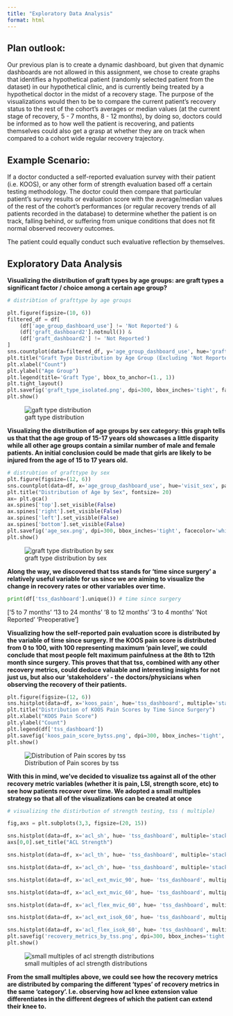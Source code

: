 ```yaml
---
title: "Exploratory Data Analysis"
format: html
---
```


## Plan outlook:

Our previous plan is to create a dynamic dashboard, but given that dynamic dashboards are not allowed in this assignment, we chose to create graphs that identifies a hypothetical patient (randomly selected patient from the dataset) in our hypothetical clinic, and is currently being treated by a hypothetical doctor in the midst of a recovery stage. The purpose of the visualizations would then to be to compare the current patient's recovery status to the rest of the cohort's averages or median values (at the current stage of recovery, 5 - 7 months, 8 - 12 months), by doing so, doctors could be informed as to how well the patient is recovering, and patients themselves could also get a grasp at whether they are on track when compared to a cohort wide regular recovery trajectory. 

## Example Scenario:

If a doctor conducted a self-reported evaluation survey with their patient (i.e. KOOS), or any other form of strength evaluation based off a certain testing methodology. The doctor could then compare that particular patient's survey results or evaluation score with the average/median values of the rest of the cohort's performances (or regular recovery trends of all patients recorded in the database) to determine whether the patient is on track, falling behind, or suffering from unique conditions that does not fit normal observed recovery outcomes.

The patient could equally conduct such evaluative reflection by themselves.

## Exploratory Data Analysis

**Visualizing the distribution of graft types by age groups: are graft types a significant factor / choice among a certain age group?**

```python
# distribtion of grafttype by age groups

plt.figure(figsize=(10, 6))
filtered_df = df[
    (df['age_group_dashboard_use'] != 'Not Reported') &
    (df['graft_dashboard2'].notnull()) &
    (df['graft_dashboard2'] != 'Not Reported')
]
sns.countplot(data=filtered_df, y='age_group_dashboard_use', hue='graft_dashboard2', palette='Set2')
plt.title("Graft Type Distribution by Age Group (Excluding 'Not Reported')", fontsize=14)
plt.xlabel("Count")
plt.ylabel("Age Group")
plt.legend(title='Graft Type', bbox_to_anchor=(1., 1))
plt.tight_layout()
plt.savefig('graft_type_isolated.png', dpi=300, bbox_inches='tight', facecolor='white')
plt.show()
```

![gaft type distribution](graft_distribution_by_age_group.png)

**Visualizing the distribution of age groups by sex category: this graph tells us that that the age group of 15-17 years old showcases a little disparity while all other age groups contain a similar number of male and female patients. An initial conclusion could be made that girls are likely to be injured from the age of 15 to 17 years old.**

```python
# distrubtion of grafttype by sex
plt.figure(figsize=(12, 6))
sns.countplot(data=df, x='age_group_dashboard_use', hue='visit_sex', palette='Set2')
plt.title("Distribution of Age by Sex", fontsize= 20)
ax= plt.gca()
ax.spines['top'].set_visible(False)
ax.spines['right'].set_visible(False)
ax.spines['left'].set_visible(False)
ax.spines['bottom'].set_visible(False)
plt.savefig('age_sex.png', dpi=300, bbox_inches='tight', facecolor='white')
plt.show()
```

![graft type distribution by sex](age_sex.png.png)

**Along the way, we discovered that tss stands for 'time since surgery' a relatively useful variable for us since we are aiming to visualize the change in recovery rates or other variables over time.**

```python
print(df['tss_dashboard'].unique()) # time since surgery
```
['5 to 7 months' '13 to 24 months' '8 to 12 months' '3 to 4 months' 'Not Reported' 'Preoperative']

**Visualizing how the self-reported pain evaluation score is distributed by the variable of time since surgery. If the KOOS pain score is distributed from 0 to 100, with 100 representing maximum 'pain level', we could conclude that most people felt maximum painfulness at the 8th to 12th month since surgery. This proves that that tss, combined with any other recovery metrics, could deduce valuable and interesting insights for not just us, but also our 'stakeholders' - the doctors/physicians when observing the recovery of their patients.**

```python
plt.figure(figsize=(12, 6))
sns.histplot(data=df, x='koos_pain', hue='tss_dashboard', multiple='stack')  # or 'dodge'
plt.title("Distribution of KOOS Pain Scores by Time Since Surgery")
plt.xlabel("KOOS Pain Score")
plt.ylabel("Count")
plt.legend(df['tss_dashboard'])
plt.savefig('koos_pain_score_bytss.png', dpi=300, bbox_inches='tight', facecolor='white')
plt.show()
```

![Distribution of Pain scores by tss](koos_pain_score_bytss.png)

**With this in mind, we've decided to visualize tss against all of the other recovery metric variables (whether it is pain, LSI, strength score, etc) to see how patients recover over time. We adopted a small multiples strategy so that all of the visualizations can be created at once**

```python
# visualizing the distirbution of strength testing, tss ( multiple)

fig,axs = plt.subplots(3,3, figsize=(20, 15))

sns.histplot(data=df, x='acl_sh', hue= 'tss_dashboard', multiple='stack', ax=axs[0,0], legend=False)
axs[0,0].set_title("ACL Strength")

sns.histplot(data=df, x='acl_th', hue= 'tss_dashboard', multiple='stack', ax=axs[0,1], legend=False)

sns.histplot(data=df, x='acl_ch', hue= 'tss_dashboard', multiple='stack', ax=axs[0,2], legend=False)

sns.histplot(data=df, x='acl_ext_mvic_90', hue= 'tss_dashboard', multiple='stack', ax=axs[1,0], legend=False)

sns.histplot(data=df, x='acl_ext_mvic_60', hue= 'tss_dashboard', multiple='stack', ax=axs[1,1], legend=False)

sns.histplot(data=df, x='acl_flex_mvic_60', hue= 'tss_dashboard', multiple='stack', ax=axs[1,2], legend=False)

sns.histplot(data=df, x='acl_ext_isok_60', hue= 'tss_dashboard', multiple='stack', ax=axs[2,0], legend=False)

sns.histplot(data=df, x='acl_flex_isok_60', hue= 'tss_dashboard', multiple='stack', ax=axs[2,1])
plt.savefig('recovery_metrics_by_tss.png', dpi=300, bbox_inches='tight', facecolor='white')
plt.show()
```

![small multiples of acl strength distributions](recovery_metrics_by_tss.png)

**From the small multiples above, we could see how the recovery metrics are distributed by comparing the different 'types' of recovery metrics in the same 'category'. I.e. observing how acl knee extension value differentiates in the different degrees of which the patient can extend their knee to.**

